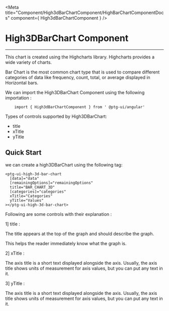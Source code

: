 


<Meta title="Component/High3dBarChartComponent/HighBarChartComponentDocs" component={ High3dBarChartComponent }    />

 # High3DBarChart Component

 ---
 This chart is created using the Highcharts library. Highcharts provides a wide variety of charts.  

 Bar Chart is the most common chart type that is used to compare different categories of data like frequency, count, total, or average displayed in Horizontal bars. 

 We can import the High3DBarChart Component using the following importation : 

```
    import { High3dBarChartComponent } from ' @ptg-ui/angular'
```


Types of controls supported by High3DBarChart:

 - title
 - xTitle
 - yTitle


 ## Quick Start
 
 we can create a high3DBarChart using the following tag: 

```
<ptg-ui-high-3d-bar-chart
  [data]="data"
  [remainingOptions]="remainingOptions"
  title="BAR_CHART_3D"
  [categories]="categories"
  xTitle="Categories"
  yTitle="Values"
></ptg-ui-high-3d-bar-chart>

```

Following are some controls with their explanation :

 1] title :

 The title appears at the top of the graph and should describe the graph. 

 This helps the reader immediately know what the graph is. 


<Canvas><Story id="component-high3dbarchartcomponent--title" /></Canvas>


2] xTitle : 


The axis title is a short text displayed alongside the axis. Usually, the axis title shows units of measurement for axis values, but you can put any text in it.

<Canvas><Story id="component-high3dbarchartcomponent--x-title" /></Canvas>



3] yTitle : 


The axis title is a short text displayed alongside the axis. Usually, the axis title shows units of measurement for axis values, but you can put any text in it.

<Canvas><Story id="component-high3dbarchartcomponent--y-title" /></Canvas>

